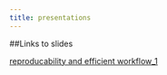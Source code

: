 ```yaml
---
title: presentations
---
```


##Links to slides

[reproducability and efficient workflow_1](https://simonpassek.github.io/PasLab/#1)